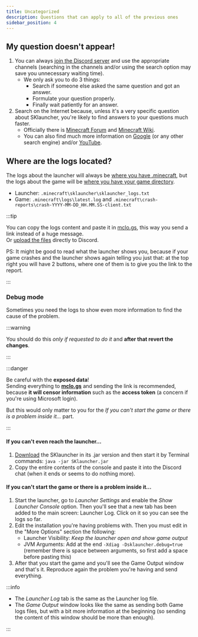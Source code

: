 ```yaml
---
title: Uncategorized
description: Questions that can apply to all of the previous ones
sidebar_position: 4
---
```


## My question doesn't appear!
1. You can always [join the Discord server](https://skmedix.pl/discord) and use the appropriate channels (searching in the channels and/or using the search option may save you unnecessary waiting time).
   - We only ask you to do 3 things:
     - Search if someone else asked the same question and got an answer.
     - Formulate your question properly.
     - Finally wait patiently for an answer.
2. Search on the Internet because, unless it's a very specific question about SKlauncher, you're likely to find answers to your questions much faster.
   - Officially there is [Minecraft Forum](https://www.minecraftforum.net/) and [Minecraft Wiki](https://minecraft.fandom.com/wiki/Minecraft_Wiki).
   - You can also find much more information on [Google](https://www.google.com/) (or any other search engine) and/or [YouTube](https://www.youtube.com/).

## Where are the logs located?
The logs about the launcher will always be [where you have .minecraft](/faq/launcher-related#where-is-sklauncher-installed), but the logs about the game will be [where you have your game directory](/faq/launcher-related#how-does-game-directory-work).

- Launcher: `.minecraft\sklauncher\sklauncher_logs.txt`
- Game: `.minecraft\logs\latest.log` and `.minecraft\crash-reports\crash-YYYY-MM-DD_HH.MM.SS-client.txt`

:::tip

You can copy the logs content and paste it in [mclo.gs](https://mclo.gs/), this way you send a link instead of a huge message.\
Or [upload the files](https://support.discord.com/hc/en-us/articles/25444343291031-File-Attachments-FAQ#h_01J4M00QYZTXY5FV9KDWT05H5T) directly to Discord.

PS: It might be good to read what the launcher shows you, because if your game crashes and the launcher shows again telling you just that: at the top right you will have 2 buttons, where one of them is to give you the link to the report.

:::

### Debug mode
Sometimes you need the logs to show even more information to find the cause of the problem.

:::warning

You should do this *only if requested to do it* and **after that revert the changes**.

:::

:::danger

Be careful with the **exposed data**!\
Sending everything to **[mclo.gs](https://mclo.gs/)** and sending the link is recommended, because **it will censor information** such as the **access token** (a concern if you're using Microsoft login).

But this would only matter to you for the *If you can't start the game or there is a problem inside it...* part.

:::

#### If you can't even reach the launcher...
1. [Download](/getting-started/downloads#downloading) the SKlauncher in its .jar version and then start it by Terminal commands: `java -jar SKlauncher.jar`
2. Copy the entire contents of the console and paste it into the Discord chat (when it ends or seems to do nothing more).

#### If you can't start the game or there is a problem inside it...
1. Start the launcher, go to *Launcher Settings* and enable the *Show Launcher Console* option. Then you'll see that a new tab has been added to the main screen: Launcher Log. Click on it so you can see the logs so far.
2. Edit the installation you're having problems with. Then you must edit in the "More Options" section the following:
    - Launcher Visibility: *Keep the launcher open and show game output*
    - JVM Arguments: Add at the end `-Xdiag -Dsklauncher.debug=true` (remember there is space between arguments, so first add a space before pasting this)
3. After that you start the game and you'll see the Game Output window and that's it. Reproduce again the problem you're having and send everything.

:::info

- The *Launcher Log* tab is the same as the Launcher log file.
- The *Game Output* window looks like the same as sending both Game logs files, but with a bit more information at the beginning (so sending the content of this window should be more than enough).

:::
